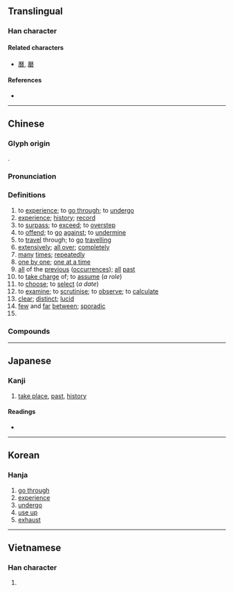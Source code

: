 {{character info/new}}
{{also|歴|历}}
==Translingual==
{{Han simplified forms|歷|歴|历}}

===Han character===
{{Han char|rn=77|rad=止|as=12|sn=16|four=71211|canj=MHDM,MDYLM|ids=⿸厤止}}

====Related characters====
* [[曆]], [[磿]]

====References====
* {{Han ref|kx=0577.140|dkj=16340|dj=0968.090|hdz=21445.090|uh=6B77|ud=27511|bh=BEFA|bd=48890}}

----

==Chinese==
{{zh-forms|s=历}}

===Glyph origin===
{{Han etym}}
{{Han compound|厤|止|c1=p|c2=s|t2=stay|ls=psc}}.

===Pronunciation===
{{zh-pron
|m=lì
|c=lik6
|c-t=let5
|h=pfs=li̍t
|md=lĭk
|mn=xm,zz,tw:le̍k/qz:lia̍k
|w=5liq
|mc=y
|oc=y
|ma=y
|cat=v,n,a,adv,pn
}}

===Definitions===
{{zh-hanzi}}

# to [[experience]]; to [[go through]]; to [[undergo]]
# [[experience]]; [[history]]; [[record]]
# to [[surpass]]; to [[exceed]]; to [[overstep]]
# to [[offend]]; to [[go]] [[against]]; to [[undermine]]
# to [[travel]] through; to [[go]] [[travelling]]
# [[extensively]]; [[all over]]; [[completely]]
# [[many]] [[times]]; [[repeatedly]]
# [[one by one]]; [[one at a time]]
# [[all]] of the [[previous]] ([[occurrence]]s); [[all]] [[past]]
# to [[take charge]] of; to [[assume]] (''a role'')
# to [[choose]]; to [[select]] (''a date'')
# to [[examine]]; to [[scrutinise]]; to [[observe]]; to [[calculate]]
# [[clear]]; [[distinct]]; [[lucid]]
# [[few]] and [[far]] [[between]]; [[sporadic]]
# {{surname|lang=zh}}

===Compounds===
{{zh-der|歷朝|歷程|歷次|歷代|歷訪|歷屆|歷盡|歷經|歷久|歷來|歷歷|歷練|歷年|歷任|歷時|歷史|歷史觀|歷史唯物主義|歷史唯心主義|歷史性|歷數|歷險|口述歷史|意識歷程|心路歷程|嶔崎歷落|大來歷|來歷不明|學歷|履歷|寂歷|履歷表|多歷年代|多歷年所|來歷|歷歷可考|旅歷|歷遍|歷亂|歷久不衰|歷歷可辨|歷沴|歷瀾|歷劫|爰歷篇|歷歷落落|歷齒|歷史語詞|歷盡艱辛|病歷表|歷盡艱險|沒來歷|歷有年所|歷盡滄桑|歷歷在目|的歷|歷經波折|歷下|病歷|歷史學|歷歷可數|蒸漚歷瀾|沒有來歷|涉歷|歷劫歸來|歷落|歷日|歷歷可紀|歷史劇|游歷|歷練老成|歷練之才|歷碌|歷歷如繪|歷歷可見|歷日曠久|歷山|歷審|歷夏經秋|歷史重演|歷史線圖|歷史時代|歷史年表|歷史名詞|欹嶔歷落|歷史小說|捫參歷井|歷史文學|歷正|歷久彌新|經歷|辟歷施鞭|遍歷|綿歷|簿歷|資歷|簡歷|過歷|身歷聲|諳歷|薊訓歷家|閱歷|親歷|親身經歷|遊歷|買物歷}}

----

==Japanese==
{{ja-kanji forms|歴|歷}}

===Kanji===
{{ja-kanji|grade=|rs=止12|shin=歴}}

# [[take place]], [[past]], [[history]]

====Readings====
* {{ja-readings|on=[[れき]] (reki), [[りゃく]] (ryaku)|kun=[[へる]] (heru)}}

----

==Korean==

===Hanja===
{{ko-hanja|hangeul=[[력]]>[[역]]|eumhun=|rv=ryeok>yeok|mr=ryŏk>yŏk|y=lyek>yek}}

# [[go through]]
# [[experience]]
# [[undergo]]
# [[use up]]
# [[exhaust]]

----

==Vietnamese==

===Han character===
{{vi-hantu|[[lịch]], [[lếch]], [[lệch]], [[rếch]]|rs=止12}}

# {{defn|lang=vi|sort=止12}}